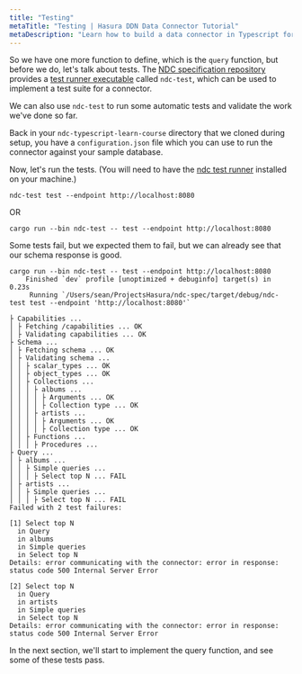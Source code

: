 ```yaml
---
title: "Testing"
metaTitle: "Testing | Hasura DDN Data Connector Tutorial"
metaDescription: "Learn how to build a data connector in Typescript for Hasura DDN"
---
```


So we have one more function to define, which is the `query` function, but before we do, let's talk about tests. The
[NDC specification repository](https://github.com/hasura/ndc-spec/) provides a
[test runner executable](https://github.com/hasura/ndc-spec/tree/main/ndc-test) called `ndc-test`, which can be used to
implement a test suite for a connector.

We can also use `ndc-test` to run some automatic tests and validate the work we've done so far.

Back in your `ndc-typescript-learn-course` directory that we cloned during setup, you have a `configuration.json` file
which you can use to run the connector against your sample database.

Now, let's run the tests. (You will need to have the
[ndc test runner](https://github.com/hasura/ndc-spec/tree/main/ndc-test) installed on your machine.)

```shell
ndc-test test --endpoint http://localhost:8080
```

OR

```shell
cargo run --bin ndc-test -- test --endpoint http://localhost:8080
```

Some tests fail, but we expected them to fail, but we can already see that our schema response is good.

```text
cargo run --bin ndc-test -- test --endpoint http://localhost:8080
    Finished `dev` profile [unoptimized + debuginfo] target(s) in 0.23s
     Running `/Users/sean/ProjectsHasura/ndc-spec/target/debug/ndc-test test --endpoint 'http://localhost:8080'`

├ Capabilities ...
│ ├ Fetching /capabilities ... OK
│ ├ Validating capabilities ... OK
├ Schema ...
│ ├ Fetching schema ... OK
│ ├ Validating schema ...
│ │ ├ scalar_types ... OK
│ │ ├ object_types ... OK
│ │ ├ Collections ...
│ │ │ ├ albums ...
│ │ │ │ ├ Arguments ... OK
│ │ │ │ ├ Collection type ... OK
│ │ │ ├ artists ...
│ │ │ │ ├ Arguments ... OK
│ │ │ │ ├ Collection type ... OK
│ │ ├ Functions ...
│ │ │ ├ Procedures ...
├ Query ...
│ ├ albums ...
│ │ ├ Simple queries ...
│ │ │ ├ Select top N ... FAIL
│ ├ artists ...
│ │ ├ Simple queries ...
│ │ │ ├ Select top N ... FAIL
Failed with 2 test failures:

[1] Select top N
  in Query
  in albums
  in Simple queries
  in Select top N
Details: error communicating with the connector: error in response: status code 500 Internal Server Error

[2] Select top N
  in Query
  in artists
  in Simple queries
  in Select top N
Details: error communicating with the connector: error in response: status code 500 Internal Server Error
```

In the next section, we'll start to implement the query function, and see some of these tests pass.
